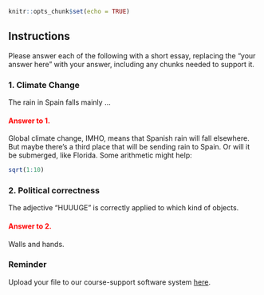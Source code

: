 <style type="text/css">
.studentanswer {color: red;}
</style>

```r
knitr::opts_chunk$set(echo = TRUE)
```

## Instructions

Please answer each of the following with a short essay, replacing the "your answer here" with your answer, including any chunks needed to support it.

### 1. Climate Change

The rain in Spain falls mainly ...

#### Answer to 1. {.studentanswer}

Global climate change, IMHO, means that Spanish rain will fall elsewhere. But maybe there's a third place that will be sending rain to Spain. Or will it be submerged, like Florida. Some arithmetic might help:

```r
sqrt(1:10)
```


### 2. Political correctness

The adjective "HUUUGE" is correctly applied to which kind of objects.

#### Answer to 2. {.studentanswer}

Walls and hands.

### Reminder

Upload your file to our course-support software system [here](http://a.link.to/the/assignment).
